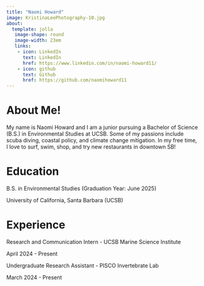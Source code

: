 ```yaml
---
title: "Naomi Howard"
image: KristinaLeePhotography-10.jpg
about:
  template: jolla
   image-shape: round
   image-width: 23em
   links:
    - icon: LinkedIn
      text: LinkedIn
      href: https://www.linkedin.com/in/naomi-howard11/
    - icon: github
      text: Github
      href: https://github.com/naomihoward11
---
```


# About Me!

My name is Naomi Howard and I am a junior pursuing a Bachelor of Science (B.S.) in Environmental Studies at UCSB. Some of my passions include scuba diving, coastal policy, and climate change mitigation. In my free time, I love to surf, swim, shop, and try new restaurants in downtown SB!

# Education

B.S. in Environmental Studies (Graduation Year: June 2025)

University of California, Santa Barbara (UCSB)

# Experience

Research and Communication Intern - UCSB Marine Science Institute

April 2024 - Present

Undergraduate Research Assistant - PISCO Invertebrate Lab

March 2024 - Present

